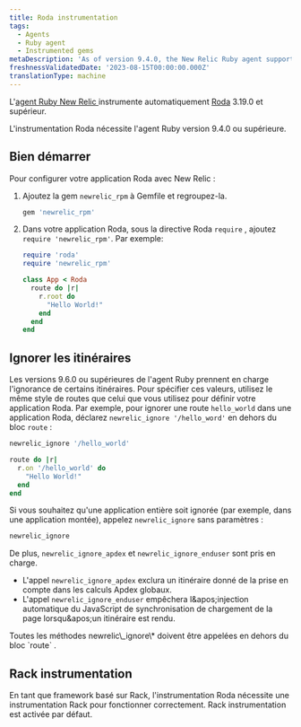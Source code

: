 ```yaml
---
title: Roda instrumentation
tags:
  - Agents
  - Ruby agent
  - Instrumented gems
metaDescription: 'As of version 9.4.0, the New Relic Ruby agent supports Roda 3.19.0 or higher.'
freshnessValidatedDate: '2023-08-15T00:00:00.000Z'
translationType: machine
---
```


L&apos;[agent Ruby New Relic ](/docs/agents/ruby-agent/getting-started/new-relic-ruby)instrumente automatiquement [Roda](https://roda.jeremyevans.net/) 3.19.0 et supérieur.

<Callout variant="important">
  L&apos;instrumentation Roda nécessite l&apos;agent Ruby version 9.4.0 ou supérieure.
</Callout>

## Bien démarrer

Pour configurer votre application Roda avec New Relic :

1. Ajoutez la gem `newrelic_rpm` à Gemfile et regroupez-la.

   ```ruby
   gem 'newrelic_rpm'
   ```

2. Dans votre application Roda, sous la directive Roda `require` , ajoutez `require 'newrelic_rpm'`. Par exemple:

   ```ruby
   require 'roda'
   require 'newrelic_rpm'

   class App < Roda
     route do |r|
       r.root do
         "Hello World!"
       end
     end
   end
   ```

## Ignorer les itinéraires

Les versions 9.6.0 ou supérieures de l&apos;agent Ruby prennent en charge l&apos;ignorance de certains itinéraires. Pour spécifier ces valeurs, utilisez le même style de routes que celui que vous utilisez pour définir votre application Roda. Par exemple, pour ignorer une route `hello_world` dans une application Roda, déclarez `newrelic_ignore '/hello_word'` en dehors du bloc `route` :

```ruby
newrelic_ignore '/hello_world'

route do |r|
  r.on '/hello_world' do
    "Hello World!"
  end
end
```

Si vous souhaitez qu&apos;une application entière soit ignorée (par exemple, dans une application montée), appelez `newrelic_ignore` sans paramètres :

```ruby
newrelic_ignore
```

De plus, `newrelic_ignore_apdex` et `newrelic_ignore_enduser` sont pris en charge.

* L&apos;appel `newrelic_ignore_apdex` exclura un itinéraire donné de la prise en compte dans les calculs Apdex globaux.
* L&apos;appel `newrelic_ignore_enduser` empêchera l&amp;apos;injection automatique du JavaScript de synchronisation de chargement de la page lorsqu&amp;apos;un itinéraire est rendu.

<Callout variant="important">
  Toutes les méthodes newrelic\_ignore\* doivent être appelées en dehors du bloc `route` .
</Callout>

## Rack instrumentation

En tant que framework basé sur Rack, l&apos;instrumentation Roda nécessite une instrumentation Rack pour fonctionner correctement. Rack instrumentation est activée par défaut.